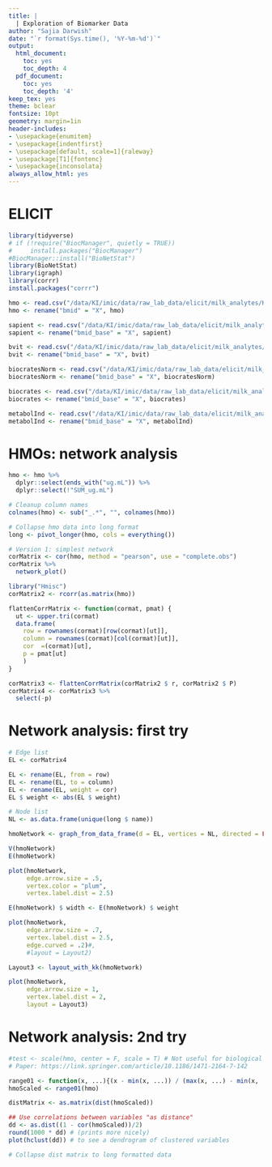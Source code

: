 ```yaml
---
title: |
  | Exploration of Biomarker Data
author: "Sajia Darwish"
date: "`r format(Sys.time(), '%Y-%m-%d')`"
output:
  html_document:
    toc: yes
    toc_depth: 4
  pdf_document:
    toc: yes
    toc_depth: '4'
keep_tex: yes
theme: bclear
fontsize: 10pt
geometry: margin=1in
header-includes:
- \usepackage{enumitem}
- \usepackage{indentfirst}
- \usepackage[default, scale=1]{raleway}
- \usepackage[T1]{fontenc}
- \usepackage{inconsolata}
always_allow_html: yes
---
```


# ELICIT
```r
library(tidyverse)
# if (!require("BiocManager", quietly = TRUE))
#     install.packages("BiocManager")
#BiocManager::install("BioNetStat")
library(BioNetStat)
library(igraph)
library(corrr)
install.packages("corrr")

hmo <- read.csv("/data/KI/imic/data/raw_lab_data/elicit/milk_analytes/HMO_ELICIT.csv")
hmo <- rename("bmid" = "X", hmo)

sapient <- read.csv("/data/KI/imic/data/raw_lab_data/elicit/milk_analytes/Sapient_ELICIT.csv")
sapient <- rename("bmid_base" = "X", sapient)

bvit <- read.csv("/data/KI/imic/data/raw_lab_data/elicit/milk_analytes/Allen_Bvit_ELICIT.csv")
bvit <- rename("bmid_base" = "X", bvit)

biocratesNorm <- read.csv("/data/KI/imic/data/raw_lab_data/elicit/milk_analytes/Biocrates_ELICIT_Normalized_toALL_NS.csv")
biocratesNorm <- rename("bmid_base" = "X", biocratesNorm)

biocrates <- read.csv("/data/KI/imic/data/raw_lab_data/elicit/milk_analytes/Biocrates_ELICIT_NOT_Normalized.csv")
biocrates <- rename("bmid_base" = "X", biocrates)

metabolInd <- read.csv("/data/KI/imic/data/raw_lab_data/elicit/milk_analytes/MetaboIndicators/Biocrates_ELICIT_Normalized_MetaboINDICATOR.csv")
metabolInd <- rename("bmid_base" = "X", metabolInd)
```

# HMOs: network analysis
```r
hmo <- hmo %>%
  dplyr::select(ends_with("ug.mL")) %>%
  dplyr::select(!"SUM_ug.mL")

# Cleanup column names
colnames(hmo) <- sub("_.*", "", colnames(hmo))

# Collapse hmo data into long format
long <- pivot_longer(hmo, cols = everything())

# Version 1: simplest network
corMatrix <- cor(hmo, method = "pearson", use = "complete.obs")
corMatrix %>%
  network_plot()

library("Hmisc")
corMatrix2 <- rcorr(as.matrix(hmo))

flattenCorrMatrix <- function(cormat, pmat) {
  ut <- upper.tri(cormat)
  data.frame(
    row = rownames(cormat)[row(cormat)[ut]],
    column = rownames(cormat)[col(cormat)[ut]],
    cor  =(cormat)[ut],
    p = pmat[ut]
    )
}

corMatrix3 <- flattenCorrMatrix(corMatrix2 $ r, corMatrix2 $ P)
corMatrix4 <- corMatrix3 %>%
  select(-p)
```

# Network analysis: first try
```r
# Edge list
EL <- corMatrix4

EL <- rename(EL, from = row)
EL <- rename(EL, to = column)
EL <- rename(EL, weight = cor)
EL $ weight <- abs(EL $ weight)

# Node list
NL <- as.data.frame(unique(long $ name))

hmoNetwork <- graph_from_data_frame(d = EL, vertices = NL, directed = FALSE)

V(hmoNetwork)
E(hmoNetwork)

plot(hmoNetwork, 
     edge.arrow.size = .5, 
     vertex.color = "plum", 
     vertex.label.dist = 2.5)

E(hmoNetwork) $ width <- E(hmoNetwork) $ weight

plot(hmoNetwork, 
     edge.arrow.size = .7, 
     vertex.label.dist = 2.5, 
     edge.curved = .2)#, 
     #layout = Layout2)

Layout3 <- layout_with_kk(hmoNetwork)

plot(hmoNetwork, 
     edge.arrow.size = 1, 
     vertex.label.dist = 2, 
     layout = Layout3)

```

# Network analysis: 2nd try
```r
#test <- scale(hmo, center = F, scale = T) # Not useful for biological data.
# Paper: https://link.springer.com/article/10.1186/1471-2164-7-142

range01 <- function(x, ...){(x - min(x, ...)) / (max(x, ...) - min(x, ...))}
hmoScaled <- range01(hmo)

distMatrix <- as.matrix(dist(hmoScaled))

## Use correlations between variables "as distance"
dd <- as.dist((1 - cor(hmoScaled))/2)
round(1000 * dd) # (prints more nicely)
plot(hclust(dd)) # to see a dendrogram of clustered variables

# Collapse dist matrix to long formatted data


```







